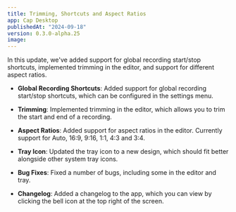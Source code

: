 ```yaml
---
title: Trimming, Shortcuts and Aspect Ratios
app: Cap Desktop
publishedAt: "2024-09-18"
version: 0.3.0-alpha.25
image:
---
```


In this update, we've added support for global recording start/stop shortcuts, implemented trimming in the editor, and support for different aspect ratios.

- **Global Recording Shortcuts**: Added support for global recording start/stop shortcuts, which can be configured in the settings menu.

- **Trimming**: Implemented trimming in the editor, which allows you to trim the start and end of a recording.

- **Aspect Ratios**: Added support for aspect ratios in the editor. Currently support for Auto, 16:9, 9:16, 1:1, 4:3 and 3:4.

- **Tray Icon**: Updated the tray icon to a new design, which should fit better alongside other system tray icons.

- **Bug Fixes**: Fixed a number of bugs, including some in the editor and tray.

- **Changelog**: Added a changelog to the app, which you can view by clicking the bell icon at the top right of the screen.
